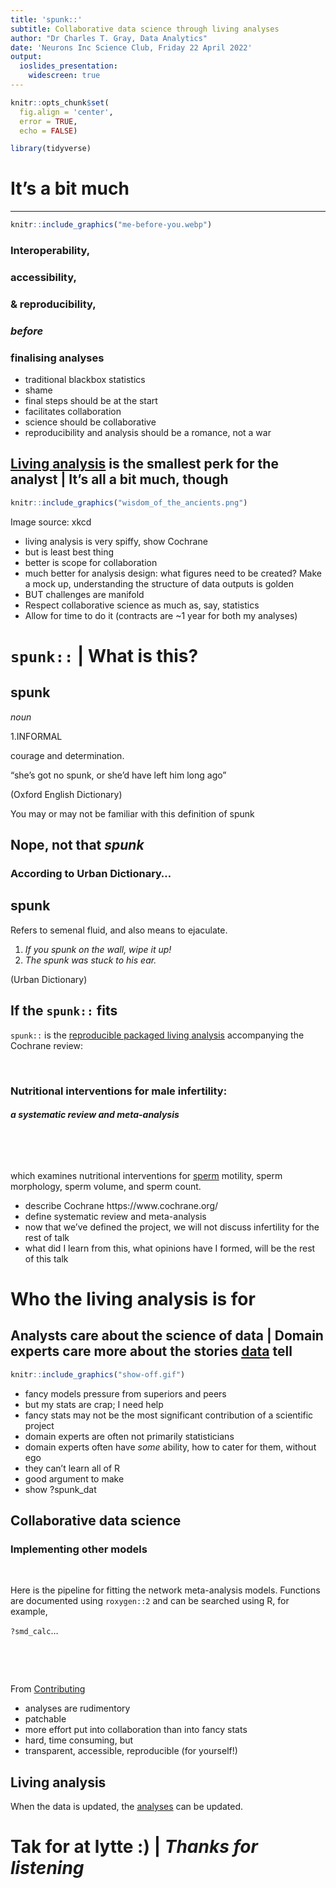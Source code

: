 ```yaml
---
title: 'spunk::'
subtitle: Collaborative data science through living analyses
author: "Dr Charles T. Gray, Data Analytics"
date: 'Neurons Inc Science Club, Friday 22 April 2022'
output: 
  ioslides_presentation:
    widescreen: true
---
```


```r
knitr::opts_chunk$set(
  fig.align = 'center',
  error = TRUE,
  echo = FALSE)

library(tidyverse)

```

# It's a bit much 

---

<div class = "columns-2">

```r
knitr::include_graphics("me-before-you.webp")

```

### Interoperability,

### accessibility,

### & reproducibility,

### *before* 

### finalising analyses 

</div>

<div class = "notes">
- traditional blackbox statistics
- shame
- final steps should be at the start
- facilitates collaboration
- science should be collaborative
- reproducibility and analysis should be a romance, not a war
</div>



## [Living analysis](https://covid-nma.com/) is the smallest perk for the analyst | It's all a bit much, though

```r
knitr::include_graphics("wisdom_of_the_ancients.png")
```

Image source: xkcd

<div class = "notes">
- living analysis is very spiffy, show Cochrane
- but is least best thing
- better is scope for collaboration
- much better for analysis design: what figures need to be created? Make a mock up, understanding the structure of data outputs is golden
- BUT challenges are manifold
- Respect collaborative science as much as, say, statistics
- Allow for time to do it (contracts are ~1 year for both my analyses)
</div>

# `spunk::` | What is this?

## **spunk**

*noun*

1.INFORMAL

courage and determination.

"she's got no spunk, or she'd have left him long ago"

(Oxford English Dictionary)

<div class = "notes">
You may or may not be familiar with this definition of spunk

</div>


## Nope, not that *spunk*

### According to Urban Dictionary...

## **spunk**

Refers to semenal fluid, and also means to ejaculate.

1. *If you spunk on the wall, wipe it up!*
2. *The spunk was stuck to his ear.*

(Urban Dictionary)

## If the `spunk::` fits

`spunk::` is the [reproducible packaged living analysis](https://github.com/softloud/spunk) accompanying the Cochrane review:


</br>


### **Nutritional interventions for male infertility:** 
#### *a systematic review and meta-analysis* 

</br>


</br>

which examines nutritional interventions for [sperm](https://www.urbandictionary.com/define.php?term=spunk) motility, sperm morphology, sperm volume, and sperm count.

<div class = "notes">
- describe Cochrane https://www.cochrane.org/
- define systematic review and meta-analysis
- now that we've defined the project, we will not discuss infertility for the rest of talk
- what did I learn from this, what opinions have I formed, will be the rest of this talk
</div>

# Who the living analysis is for

## Analysts care about the science of data | Domain experts care more about the stories [data](https://softloud.github.io/spunk/dataset.html) tell

```r
knitr::include_graphics("show-off.gif")
```


<div class = "notes">
- fancy models pressure from superiors and peers
- but my stats are crap; I need help
- fancy stats may not be the most significant contribution of a scientific project
- domain experts are often not primarily statisticians
- domain experts often have *some* ability, how to cater for them, without ego
- they can't learn all of R
- good argument to make 
- show ?spunk_dat
</div>

## Collaborative data science

### Implementing other models

</br>

Here is the pipeline for fitting the network meta-analysis models. Functions are documented using `roxygen::2` and can be searched using R, for example, 

`?smd_calc`... 

</br>

</br>

From [Contributing](https://softloud.github.io/spunk/extending.html)

<div class = "notes">
- analyses are rudimentory
- patchable
- more effort put into collaboration than into fancy stats
- hard, time consuming, but 
- transparent, accessible, reproducible (for yourself!)
</div>

## Living analysis

When the data is updated, the [analyses](https://softloud.github.io/spunk/sof.html) can be updated.



# Tak for at lytte :) | *Thanks for listening*
